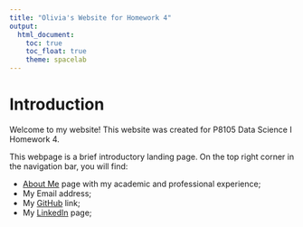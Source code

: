 ```yaml
---
title: "Olivia's Website for Homework 4"
output: 
  html_document:
    toc: true
    toc_float: true
    theme: spacelab
---
```


# Introduction 

Welcome to my website! This website was created for P8105 Data Science I Homework 4. 

This webpage is a brief introductory landing page. On the top right corner in the navigation bar, you will find: 

* [About Me](about.html) page with my academic and professional experience; 
* My Email address;  
* My [GitHub](https://github.com/oliviahzwang/) link;
* My [LinkedIn](https://www.linkedin.com/in/oliviahzwang/) page; 


